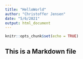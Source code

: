 ```yaml
---
title: "HelloWorld"
author: "Christoffer Jensen"
date: "5/6/2021"
output: html_document
---
```


```r
knitr::opts_chunk$set(echo = TRUE)
```

## This is a Markdown file


